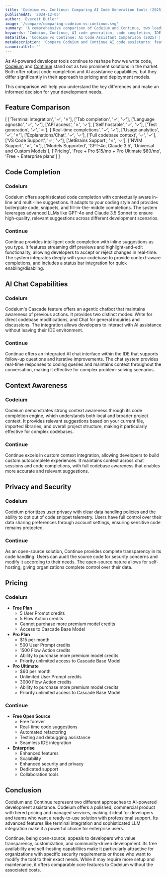 ```yaml
---
title: 'Codeium vs. Continue: Comparing AI Code Generation tools (2025)'
publishedAt: '2024-12-05'
author: 'Everett Butler'
image: '/compare/comparing-codeium-vs-continue.svg'
summary: 'A comprehensive comparison of Codeium and Continue, two leading AI-powered code assistance tools, analyzing their features, pricing, and integration capabilities to help developers make an informed choice.'
keywords: 'Codeium, Continue, AI code generation, code completion, IDE integration, developer tools, AI programming assistant, code automation'
metaTitle: 'Codeium vs Continue: AI Code Assistant Comparison (2025) | Complete Guide'
metaDescription: 'Compare Codeium and Continue AI code assistants: features, pricing, privacy, and integrations. Make an informed decision for your development workflow in 2025.'
canonicalUrl: ''
---
```


As AI-powered developer tools continue to reshape how we write code, [Codeium](https://codeium.com/) and [Continue](https://www.continue.dev/) stand out as two prominent solutions in the market. Both offer robust code completion and AI assistance capabilities, but they differ significantly in their approach to pricing and deployment models. 

This comparison will help you understand the key differences and make an informed decision for your development needs.

## Feature Comparison

   [ 
      ['Terminal integration', '✓', '✗'],
      ['Tab completion', '✓', '✓'],
      ['Language agnostic', '✓', '✓'],
      ['API access', '✗', '✓'],
      ['Self hostable', '✓', '✓'],
      ['Test generation', '✓', '✗'],
      ['Real-time completions', '✓', '✓'],
      ['Usage analytics', '✓', '✗'],
      ['Explanations/Chat', '✓', '✓'],
      ['Full codebase context', '✓', '✓'],
      ['VS Code Support', '✓', '✓'],
      ['JetBrains Support', '✗', '✓'],
      ['NVIM Support', '✗', '✗'],
      ['Models Supported', 'GPT-4o, Claude 3.5', 'Universal and Custom Models'],
      ['Pricing', 'Free + Pro $15/mo + Pro Ultimate $60/mo', 'Free + Enterprise plans']
   ]

## Code Completion

### Codeium
Codeium offers sophisticated code completion with contextually aware in-line and multi-line suggestions. It adapts to your coding style and provides boilerplate code, snippets, and fill-in-the-middle completions. The system leverages advanced LLMs like GPT-4o and Claude 3.5 Sonnet to ensure high-quality, relevant suggestions across different development scenarios.

### Continue
Continue provides intelligent code completion with inline suggestions as you type. It features streaming diff previews and highlight-and-edit functionality, allowing developers to accept or reject changes in real-time. The system integrates deeply with your codebase to provide context-aware completions, and includes a status bar integration for quick enabling/disabling.

## AI Chat Capabilities

### Codeium
Codeium's Cascade feature offers an agentic chatbot that maintains awareness of previous actions. It provides two distinct modes: Write for direct codebase modifications, and Chat for general inquiries and discussions. The integration allows developers to interact with AI assistance without leaving their IDE environment.

### Continue
Continue offers an integrated AI chat interface within the IDE that supports follow-up questions and iterative improvements. The chat system provides real-time responses to coding queries and maintains context throughout the conversation, making it effective for complex problem-solving scenarios.

## Context Awareness

### Codeium
Codeium demonstrates strong context awareness through its code completion engine, which understands both local and broader project context. It provides relevant suggestions based on your current file, imported libraries, and overall project structure, making it particularly effective for complex codebases.

### Continue
Continue excels in custom context integration, allowing developers to build custom autocomplete experiences. It maintains context across chat sessions and code completions, with full codebase awareness that enables more accurate and relevant suggestions.

## Privacy and Security

### Codeium
Codeium prioritizes user privacy with clear data handling policies and the ability to opt out of code snippet telemetry. Users have full control over their data sharing preferences through account settings, ensuring sensitive code remains protected.

### Continue
As an open-source solution, Continue provides complete transparency in its code handling. Users can audit the source code for security concerns and modify it according to their needs. The open-source nature allows for self-hosting, giving organizations complete control over their data.

## Pricing

### Codeium
- **Free Plan**
  - 5 User Prompt credits
  - 5 Flow Action credits
  - Cannot purchase more premium model credits
  - Access to Cascade Base Model
- **Pro Plan**
  - $15 per month
  - 500 User Prompt credits
  - 1500 Flow Action credits
  - Ability to purchase more premium model credits
  - Priority unlimited access to Cascade Base Model
- **Pro Ultimate**
  - $60 per month
  - Unlimited User Prompt credits
  - 3000 Flow Action credits
  - Ability to purchase more premium model credits
  - Priority unlimited access to Cascade Base Model

### Continue
- **Free Open Source**
  - Free forever
  - Real-time code suggestions
  - Automated refactoring
  - Testing and debugging assistance
  - Seamless IDE integration
- **Enterprise**
  - Enhanced features
  - Scalability
  - Enhanced security and privacy
  - Dedicated support
  - Collaboration tools

## Conclusion

Codeium and Continue represent two different approaches to AI-powered development assistance. Codeium offers a polished, commercial product with tiered pricing and managed services, making it ideal for developers and teams who want a ready-to-use solution with professional support. Its advanced features like terminal integration and sophisticated LLM integration make it a powerful choice for enterprise users.

Continue, being open-source, appeals to developers who value transparency, customization, and community-driven development. Its free availability and self-hosting capabilities make it particularly attractive for organizations with specific security requirements or those who want to modify the tool to their exact needs. While it may require more setup and maintenance, it offers comparable core features to Codeium without the associated costs.
